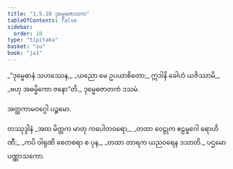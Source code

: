 ```yaml
---
title: "1.5.10 ဒုမ္မေဓဇာတက"
tableOfContents: false
sidebar:
  order: 10
type: "tipitaka"
basket: "su"
book: "ja1"
---
```



<DynamicBreadcrumb />

<Division number="50" book="ja1" e="ch" v="22" p="12">

<Paragraph number="108" type="verses" book="ja1">
_“ဒုမ္မေဓာနံ သဟဿေန,_  
_ယညော မေ ဥပယာစိတော;_  
ဣဒါနိ ခေါဟံ ယဇိဿာမိ,_  
_ဗဟု အဓမ္မိကော ဇနော”တိ._  


</Paragraph>
</Division>

<Paragraph number="109" type="center" book="ja1">
ဒုမ္မေဓဇာတကံ ဒသမံ.

  
အတ္ထကာမဝဂ္ဂေါ ပဉ္စမော.



</Paragraph>

<Paragraph number="110" type="center" book="ja1">
တဿုဒ္ဒါနံ


</Paragraph>

<Paragraph number="111" type="verses" book="ja1">
_အထ မိတ္တက မာတု ကပေါတဝရော,_  
_တထာ ဝေဠုက ဧဠမူဂေါ ရောဟိဏီ;_  
_ကပိ ဝါရုဏိ စေတစရာ စ ပုန,_  
_တထာ တာရက ယညဝရေန ဒသာတိ._  


</Paragraph>

<Paragraph number="112" type="center" book="ja1">
ပဌမော ပဏ္ဏာသကော.
</Paragraph>